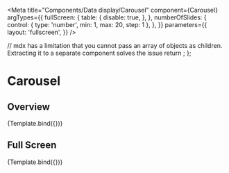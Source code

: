 

<Meta
  title="Components/Data display/Carousel"
  component={Carousel}
  argTypes={{
    fullScreen: {
      table: {
        disable: true,
      },
    },
    numberOfSlides: {
      control: { type: 'number', min: 1, max: 20, step: 1 },
    },
  }}
  parameters={{
    layout: 'fullscreen',
  }}
/>

  // mdx has a limitation that you cannot pass an array of objects as children. Extracting it to a separate component solves the issue
  return <StoryTemplate args={args} action={action} />;
};

# Carousel

## Overview

<Canvas>
  <Story
    name="Overview"
    args={{
      startIndex: 0,
      onSlideClick: true,
      fullScreen: false,
      numberOfSlides: 6,
    }}
  >
    {Template.bind({})}
  </Story>
</Canvas>

## Full Screen

<Canvas>
  <Story
    name="Full screen"
    args={{
      startIndex: 0,
      onSlideClick: true,
      fullScreen: true,
      numberOfSlides: 6,
    }}
  >
    {Template.bind({})}
  </Story>
</Canvas>

